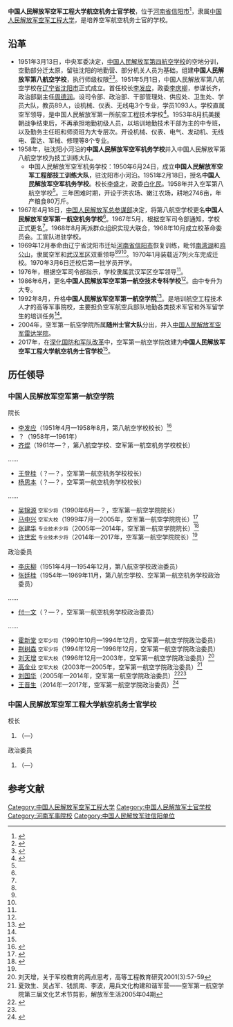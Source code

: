 {{高校
|名称    =中国人民解放军空军工程大学航空机务士官学校
|外文名  =
|图像    =[[File:China_Emblem_PLA.svg|200px]]
|图像说明=
|校训    =
|建校    =1951年
|闭校    =
|类型    =军事高校
|校长    =
|院长    =
|书记    =
|教师    =
|职工    =
|学生    =
|地址    ={{CHN}}[[河南省|河南省]][[信阳市|信阳市]]航空路23号
|校园环境=
|面积    =
|代表色  =
|隶属    =
|邮编    =
|电话    =
|网站    =
|标志    =
|脚注    =
}}

'''中国人民解放军空军工程大学航空机务士官学校'''，位于[[河南省|河南省]][[信阳市|信阳市]]<ref name=zgjwdy>{{Cite web  |url =http://www.mod.gov.cn/reports/201403/wzry/2014-09/12/content_4536806.htm  |title =空军第一航空学院  |author =  |date =2014-09-12  |publisher =中国军网  |language =  |accessdate =  |quote =  |archive-date =2019-08-02  |archive-url =https://web.archive.org/web/20190802110314/http://www.mod.gov.cn/reports/201403/wzry/2014-09/12/content_4536806.htm  |dead-url =no  }}</ref>，隶属[[中国人民解放军空军工程大学|中国人民解放军空军工程大学]]，是培养空军航空机务士官的学校。

==沿革==
*1951年3月13日，中央军委决定，[[中国人民解放军第四航空学校|中国人民解放军第四航空学校]]的空地分训，空勤部分迁太原，留驻沈阳的地勤营、部分机关人员为基础，组建'''中国人民解放军第八航空学校'''，执行师级权限<ref name=gaijian>{{Cite web |url = http://www.thepaper.cn/newsDetail_forward_1703862 |title = 原空军第一航空学院已改建为空军工程大学航空机务士官学校 |author =  |date = 2017-06-08 |publisher = 澎湃新闻 |language =  |accessdate =  |quote =  |archive-date = 2020-11-04 |archive-url = https://web.archive.org/web/20201104185445/http://www.thepaper.cn/newsDetail_forward_1703862 |dead-url = no }}</ref><ref name=lnszjsz> {{Cite book | author = 辽宁省地方志编纂委员会办公室主编 | title = 辽宁省志·军事志 | location =  | publisher =  辽宁科学技术出版社| date = 1999年 | pages = 289-290 | ISBN =  | accessdate =  | url =  | language =  | quote =  }} </ref>。1951年5月1日，中国人民解放军第八航空学校在[[辽宁省|辽宁省]][[沈阳市|沈阳市]]正式成立。首任校长[[李发应|李发应]]，政委[[李庆柳|李庆柳]]，参谋长齐，政治部副主任[[周德润|周德润]]。设司令部、政治部、干部管理处、供应处、卫生处、学员大队，教员89人，设机械、仪表、无线电3个专业，学员1093人。学校直属空军领导，是中国人民解放军第一所航空工程技术学校<ref name=hnshz>{{Cite book |url = http://www.hnsqw.com.cn/sqsjk/hnsz/jsz/ |title = 河南省志 第二十二卷 军事志 |author = 河南省地方史志办公室 |date = 1995年 |publisher = 河南人民出版社 |pages =  |ISBN =  |accessdate =  |language =  |quote = 第二章 军事体制  第四节 中国人民解放军  三、军事院校 |archive-date = 2019-01-23 |archive-url = https://web.archive.org/web/20190123224231/http://www.hnsqw.com.cn/sqsjk/hnsz/jsz/ |dead-url = no }}</ref>。1953年8月抗美援朝战争结束后，不再承担地勤初级人员，以培训地勤技术干部为主的中专班，以及勤务主任班和师资班为大专层次。开设机械、仪表、电气、发动机、无线电、雷达、军械、修理等8个专业。
*1958年，驻沈阳小河沿的'''中国人民解放军空军机务学校'''并入中国人民解放军第八航空学校为技工训练大队。
**中国人民解放军空军机务学校：1950年6月24日，成立'''中国人民解放军空军工程部技工训练大队'''，驻沈阳市小河沿。1951年2月18日，授名'''中国人民解放军空军机务学校'''。校长[[李盛才|李盛才]]，政委[[白化民|白化民]]。1958年并入空军第八航空学校<ref name=lnszjsz/>。三年困难时期，开设于洪农场、嫩江农场，耕地2746亩，年产粮食80万斤。
*1967年4月18日，[[中国人民解放军总参谋部|中国人民解放军总参谋部]]决定，将第八航空学校更名'''中国人民解放军空军第一航空机务学校'''<ref name=lnszjsz/>。1967年5月，根据空军司令部通知，学校正式更名<ref name=hnshz/>。1968年8月两派群众组织实现大联合，1968年10月成立校革命委员会。工宣队进驻学校。
*1969年12月奉命由辽宁省沈阳市迁址[[河南省|河南省]][[信阳市|信阳市]]恢复训练，毗邻[[南湾湖|南湾湖]]和[[鸡公山|鸡公山]]，隶属空军和[[武汉军区|武汉军区]]双重领导<ref name=gaijian/><ref name=zgjwdy/><ref name=hnshz/>。1970年1月装载近7列火车完成迁校。1970年3月6日迁校后第一批学员开学。
*1976年，根据空军司令部指示，学校隶属武汉军区空军领导<ref name=hnshz/>。
*1986年6月，更名'''中国人民解放军空军第一航空技术专科学校'''<ref name=hnshz/>。由中专升为大专。
*1992年8月，升格'''中国人民解放军空军第一航空学院'''<ref>{{Cite web  |url = http://news.ifeng.com/mil/2/detail_2010_06/03/1581520_0.shtml  |title = 空军第一航空学院提供人才保障新型战机大批服役  |author =   |date = 2010-06-03  |publisher = 凤凰网  |language =   |accessdate =   |quote =   |archive-date = 2019-09-01  |archive-url = https://web.archive.org/web/20190901060422/http://news.ifeng.com/mil/2/detail_2010_06/03/1581520_0.shtml  |dead-url = no  }}</ref>。是培训航空工程技术人才的高等军事院校，主要担负空军航空兵部队地勤各类技术军官和外军留学生的培训任务<ref name=gaijian/>。
*2004年，空军第一航空学院所属'''随州士官大队'''分出，并入[[中国人民解放军空军雷达学院|中国人民解放军空军雷达学院]]。
*2017年，在[[深化国防和军队改革|深化国防和军队改革]]中，空军第一航空学院改建为'''中国人民解放军空军工程大学航空机务士官学校'''<ref name=gaijian/>。

==历任领导==
===中国人民解放军空军第一航空学院===
{{col-begin}}
{{col-2}}
;院长
*[[李发应|李发应]]（1951年4月—1958年8月，第八航空学校校长）<ref>{{Cite web |url = http://news.sina.com.cn/c/2011-11-14/230723465177.shtml |title = 新中国八航校第一任校长李发应 |author =  |date = 2011-11-14 |publisher = 新浪 |language =  |accessdate =  |quote =  |archive-date = 2020-11-04 |archive-url = https://web.archive.org/web/20201104120901/http://news.sina.com.cn/c/2011-11-14/230723465177.shtml |dead-url = no }}</ref>
*？（1958年—1961年）
*[[齐焜|齐焜]]（1961年—？，第八航空学校、空军第一航空机务学校校长）
……
*[[王登桂|王登桂]]（？—？，空军第一航空机务学校校长）
*[[杨思本|杨思本]]（？—？，空军第一航空机务学校校长）
……
*[[吴锦源|吴锦源]] <small>空军少将</small>（1990年6月—？，空军第一航空学院院长）
*[[马中兴|马中兴]] <small>空军大校</small>（1999年7月—2005年，空军第一航空学院院长）<ref>{{Cite web |url = http://mil.news.sina.com.cn/2005-01-23/1351260715.html |title = 空军第一航空学院坚持实施科技成果报告会制度 |author =  |date = 2005-01-23 |publisher = 新浪 |language =  |accessdate =  |quote =  |archive-date = 2019-08-28 |archive-url = https://web.archive.org/web/20190828155949/http://mil.news.sina.com.cn/2005-01-23/1351260715.html |dead-url = no }}</ref>
*[[张建华_(空军)|张建华]] <small>专业技术少将</small>（2005年—2014年，空军第一航空学院院长）<ref name=zhangjh>{{Cite web |url = http://news.sina.com.cn/o/2014-05-30/053030261335.shtml |title = 权力都去哪儿了 |author =  |date = 2014-05-30 |publisher = 新浪 |language =  |accessdate =  |quote =  |archive-date = 2019-09-01 |archive-url = https://web.archive.org/web/20190901101738/http://news.sina.com.cn/o/2014-05-30/053030261335.shtml |dead-url = no }}</ref>
*[[许世宏|许世宏]] <small>专业技术少将</small>（2014年—2017年，空军第一航空学院院长）<ref name=xinyangtv/>

{{col-2}}
;政治委员
*[[李庆柳|李庆柳]]（1951年4月—1954年12月，第八航空学校政治委员）
*[[张廷桂|张廷桂]]（1954年—1969年11月，第八航空学校、空军第一航空机务学校政治委员）
……
*[[付一文|付一文]]（？—？，空军第一航空机务学校政治委员）
……
*[[霍新堂|霍新堂]] <small>空军少将</small>（1990年10月—1994年12月，空军第一航空学院政治委员）
*[[荆树森|荆树森]] <small>空军少将</small>（1994年12月—1996年12月，空军第一航空学院政治委员）
*[[刘天增|刘天增]] <small>空军大校</small>（1996年12月—2003年，空军第一航空学院政治委员）<ref>刘天增，关于军校教育的两点思考，高等工程教育研究2001(3):57-59</ref>
*[[高金业|高金业]] <small>空军大校</small>（2003年—2005年，空军第一航空学院政治委员）<ref>夏效生、吴占军、钱凯南、李波，用兵文化构建和谐军营——空军第一航空学院第三届文化艺术节剪影，解放军生活2005年04期</ref>
*[[刘国华_(空军)|刘国华]]（2005年—2014年，空军第一航空学院政治委员）<ref>{{cite web|title=风清气正育人才——空军第一航空学院党委廉政勤政建设纪事|url=http://epaper.gmw.cn/gmrb/html/2014-05/28/nw.D110000gmrb_20140528_1-11.htm|publisher=光明网|date=2014-05-28|accessdate=2016-09-06|archive-date=2019-08-31|archive-url=https://web.archive.org/web/20190831165135/http://epaper.gmw.cn/gmrb/html/2014-05/28/nw.D110000gmrb_20140528_1-11.htm|dead-url=no}}</ref><ref name=zhangjh/>
*[[王晋生|王晋生]]（2014年—2017年，空军第一航空学院政治委员）<ref name=xinyangtv>{{Cite web |url = http://www.xytv.cn/article-48502-1.html |title = 空军一航院举办2016年度阅兵暨"情系航院·追梦空天"主题军营开放日活动 |author =  |date = 2016-11-14 |publisher = 信阳电视网 |language =  |accessdate =  |quote =  |archive-date = 2019-09-01 |archive-url = https://web.archive.org/web/20190901075342/http://www.xytv.cn/article-48502-1.html |dead-url = no }}</ref>

{{col-end}}

===中国人民解放军空军工程大学航空机务士官学校===
{{col-begin}}
{{col-2}}
; 校长
# [[]]（—）
{{col-2}}
; 政治委员
# [[]]（—）
{{col-end}}

== 参考文献 ==
{{Reflist}}

[[Category:中国人民解放军空军工程大学|Category:中国人民解放军空军工程大学]]
[[Category:中国人民解放军士官学校|Category:中国人民解放军士官学校]]
[[Category:河南军事院校|Category:河南军事院校]]
[[Category:中国人民解放军驻信阳单位|Category:中国人民解放军驻信阳单位]]